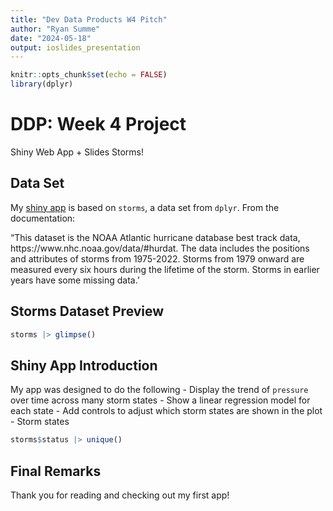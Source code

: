 ```yaml
---
title: "Dev Data Products W4 Pitch"
author: "Ryan Summe"
date: "2024-05-18"
output: ioslides_presentation
---
```


```r
knitr::opts_chunk$set(echo = FALSE)
library(dplyr)
```

# DDP: Week 4 Project

Shiny Web App + Slides
Storms!

## Data Set

My [shiny app](https://raesu.shinyapps.io/ddpw4/) is based on `storms`, a data set from `dplyr`. From the documentation: 

"This dataset is the NOAA Atlantic hurricane database best track data, https://www.nhc.noaa.gov/data/#hurdat. The data includes the positions and attributes of storms from 1975-2022. Storms from 1979 onward are measured every six hours during the lifetime of the storm. Storms in earlier years have some missing data.'

## Storms Dataset Preview

```r
storms |> glimpse()
```

## Shiny App Introduction

My app was designed to do the following
- Display the trend of `pressure` over time across many storm states
- Show a linear regression model for each state
- Add controls to adjust which storm states are shown in the plot
- Storm states
```r
storms$status |> unique()  
```

## Final Remarks

Thank you for reading and checking out my first app!